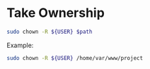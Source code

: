 # Take Ownership
```bash
sudo chown -R ${USER} $path
```

Example:
```bash
sudo chown -R ${USER} /home/var/www/project
```
